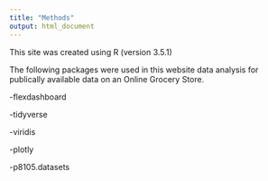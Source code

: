 ```yaml
---
title: "Methods"
output: html_document
---
```

This site was created using R (version 3.5.1)

The following packages were used in this website data analysis for publically available data on an Online Grocery Store. 

-flexdashboard

-tidyverse

-viridis

-plotly

-p8105.datasets
